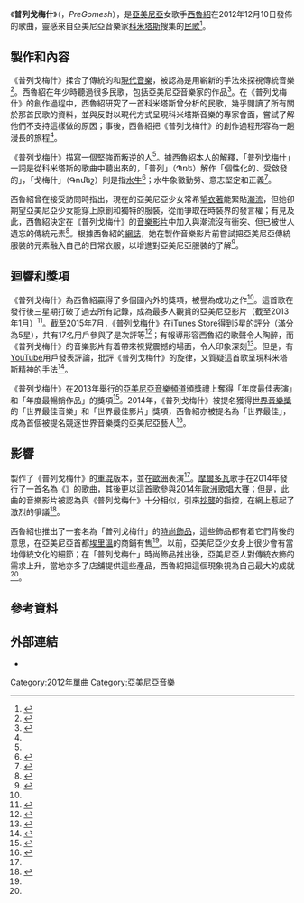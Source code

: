 {{Infobox song
| name     = 《普列戈梅什》<br />ՊռեԳոմեշ
| type     = single
| artist   = 西魯紹
| cover    = PreGomesh.jpg
| caption  = 《普列戈梅什》[[音樂影片|音樂影片]]的截圖
| writer   = {{link-en|阿韋特·巴爾謝格希揚|Avet Barseghyan}}
| released = {{Start date|2012|12|10}}
| language = [[亞美尼亞語|亞美尼亞語]]
| length   = {{Duration|m=4|s=9}}
}}
《'''普列戈梅什'''》（{{lang-hy|ՊռեԳոմեշ}}，''PreGomesh''），是[[亞美尼亞|亞美尼亞]]女歌手[[西魯紹|西魯紹]]在2012年12月10日發佈的歌曲，靈感來自亞美尼亞音樂家[[科米塔斯|科米塔斯]]搜集的[[民歌|民歌]]<ref>{{cite news|title=Sirusho presented her new song –"PreGomesh"|url=http://en.1in.am/6253.html|accessdate=2015-07-03|agency=1in.am|date=2012-12-10|archiveurl=https://web.archive.org/web/20150703072853/http://en.1in.am/6253.html|archivedate=2015-07-03|deadurl=no}}</ref>。

== 製作和內容 ==
《普列戈梅什》揉合了傳統的{{link-en|亞美尼亞音樂|Music of Armenia}}和[[現代音樂|現代音樂]]，被認為是用嶄新的手法來探視傳統音樂<ref name=success>{{cite news|author1=Anatoli Chernyaev|title=Armenia: Armenian Diva is Back|url=http://escxtra.com/2015/05/10/armenian-diva-is-back/|accessdate=2015-07-03|agency=escXtra.com|date=2015-05-10|archiveurl=https://web.archive.org/web/20150518112526/http://escxtra.com/2015/05/10/armenian-diva-is-back/|archivedate=2015-05-18|deadurl=no}}</ref>。西魯紹在年少時聽過很多民歌，包括亞美尼亞音樂家{{link-en|舍拉姆|Sheram}}的作品<ref name=singer>{{cite news|title=«Պռե Գոմեշը» բողոք է. ինչի՞ դեմ է բողոքում Սիրուշոն (լուսանկարներ)|url=http://168.am/2012/12/14/153219.html|accessdate=2015-07-03|agency=168.am|date=2012-12-14|archiveurl=https://web.archive.org/web/20150315075829/http://168.am/2012/12/14/153219.html|archivedate=2015-03-15|deadurl=yes}}</ref>。在《普列戈梅什》的創作過程中，西魯紹研究了一首科米塔斯曾分析的民歌，幾乎閱讀了所有關於那首民歌的資料，並與反對以現代方式呈現科米塔斯音樂的專家會面，嘗試了解他們不支持這樣做的原因；事後，西魯紹把《普列戈梅什》的創作過程形容為一趟漫長的旅程<ref name=singer/>。

《普列戈梅什》描寫一個堅強而叛逆的人<ref name=idea/>。據西魯紹本人的解釋，「普列戈梅什」一詞是從科米塔斯的歌曲中聽出來的，「普列」（Պռե）解作「個性化的、受啟發的」，「戈梅什」（Գոմեշ）則是指[[水牛|水牛]]<ref>{{cite news|title=Armenian celebrity Sirusho reveals her secrets - VIDEO|url=http://style.news.am/eng/news/2046/armenian-celebrity-sirusho-reveals-her-secrets---video.html|accessdate=2015-07-03|agency=News.am|archiveurl=https://web.archive.org/web/20130103101230/http://style.news.am/eng/news/2046/armenian-celebrity-sirusho-reveals-her-secrets---video.html|archivedate=2013-01-03|deadurl=no}}</ref>；水牛象徵勤勞、意志堅定和正義<ref>{{cite web|title=Sirusho again for Armenia?|url=http://www.eurovision.tv/page/news?id=sirusho_again_for_armenia|accessdate=2015-07-06|publisher=European Broadcasting Union|archiveurl=https://web.archive.org/web/20141020165346/http://www.eurovision.tv/page/news?id=sirusho_again_for_armenia|archivedate=2014-10-20|deadurl=no}}</ref>。

西魯紹曾在接受訪問時指出，現在的亞美尼亞少女常希望[[衣著|衣著]]能緊貼[[流行文化|潮流]]，但她卻期望亞美尼亞少女能穿上原創和獨特的服裝，從而爭取在時裝界的發言權；有見及此，西魯紹決定在《普列戈梅什》的[[音樂影片|音樂影片]]中加入與潮流沒有衝突、但已被世人遺忘的傳統{{link-en|亞美尼亞服裝|Armenian costumes}}元素<ref name=idea>{{cite news|title=Sirusho speaks about her image and appearance - INTERVIEW|url=http://style.news.am/eng/news/4611/sirusho-speaks-about-her-image-and-appearance--interview.html|accessdate=2015-07-03|agency=News.am|date=2013-04-29|archiveurl=https://web.archive.org/web/20150605160534/http://style.news.am/eng/news/4611/sirusho-speaks-about-her-image-and-appearance--interview.html|archivedate=2015-06-05|deadurl=no}}</ref>。根據西魯紹的[[網誌|網誌]]，她在製作音樂影片前嘗試把亞美尼亞傳統服裝的元素融入自己的日常衣服，以增進對亞美尼亞服裝的了解<ref>{{cite web|author1=Sirusho|title=During the preparation for the video I was...|url=http://sirusho.am/post/74158245515/during-the-preparation-for-the-video-i-was|accessdate=2015-07-03|archiveurl=https://web.archive.org/web/20150703101254/http://sirusho.am/post/74158245515/during-the-preparation-for-the-video-i-was|archivedate=2015-07-03|deadurl=no}}</ref>。

== 迴響和獎項 ==
《普列戈梅什》為西魯紹贏得了多個國內外的獎項，被譽為成功之作<ref name=success />。這首歌在發行後三星期打破了過去所有記錄，成為最多人觀賞的亞美尼亞影片（截至2013年1月）<ref name=remix>{{cite news|author1=Anatoli Chernyaev|title=Armenia: Sirusho's "PreGomesh" and her possible comeback|url=http://escxtra.com/2013/01/11/sirushos-pregomesh-and-her-possible-comeback/|accessdate=2015-07-03|agency=escXtra.com|date=2013-01-11|archiveurl=https://web.archive.org/web/20150703085229/http://escxtra.com/2013/01/11/sirushos-pregomesh-and-her-possible-comeback/|archivedate=2015-07-03|deadurl=yes}}</ref>。截至2015年7月，《普列戈梅什》在[[iTunes_Store|iTunes Store]]得到5星的評分（滿分為5星），共有17名用戶參與了是次評等<ref>{{cite web|title=PreGomesh - Single|url=https://itunes.apple.com/us/album/pregomesh-single/id586418018|website=iTunes Store|accessdate=2015-07-03|archive-date=2017-09-17|archive-url=https://web.archive.org/web/20170917033219/https://itunes.apple.com/us/album/pregomesh-single/id586418018|dead-url=no}}</ref>；有報導形容西魯紹的歌聲令人陶醉，而《普列戈梅什》的音樂影片有着帶來視覺震撼的場面，令人印象深刻<ref>{{cite news|author1=Anatoli Chernyaev|title=Armenia: Sirusho back with "PreGomesh"|url=http://escxtra.com/2012/12/16/sirusho-back-with-pregomesh/|accessdate=2015-07-03|agency=escXtra.com|date=2012-12-16|archiveurl=https://web.archive.org/web/20150423201229/http://escxtra.com/2012/12/16/sirusho-back-with-pregomesh/|archivedate=2015-04-23|deadurl=yes}}</ref>。但是，有[[YouTube|YouTube]]用戶發表評論，批評《普列戈梅什》的旋律，又質疑這首歌呈現科米塔斯精神的手法<ref>{{cite news|author1=Tigranuhi Taslakyan|title=«Կոմիտասը նման ոգով չի գրել ու երգել». Սիրուշոյի «ՊռեԳոմեշ» երգի մասին|url=http://www.aravot.am/2012/12/10/313539/|accessdate=2015-07-03|agency=Aravot|archiveurl=https://web.archive.org/web/20150703094415/http://www.aravot.am/2012/12/10/313539/|archivedate=2015-07-03|deadurl=no}}</ref>。

《普列戈梅什》在2013年舉行的[[亞美尼亞音樂頻道|亞美尼亞音樂頻道]]頒獎禮上奪得「年度最佳表演」和「年度最暢銷作品」的獎項<ref>{{cite news|title="Pregomesh" by Sirusho becomes "Best Performance of Year", "Hit of Year"|url=http://armenpress.am/eng/news/743765/|accessdate=2015-07-03|agency=Armenpress|date=2013-12-14|archiveurl=https://web.archive.org/web/20150703140934/http://armenpress.am/eng/news/743765/|archivedate=2015-07-03|deadurl=no}}</ref>。2014年，《普列戈梅什》被提名獲得[[世界音樂獎|世界音樂獎]]的「世界最佳音樂」和「世界最佳影片」獎項，西魯紹亦被提名為「世界最佳{{link-en|女性藝術工作者|Women artists|女藝人}}」，成為首個被提名競逐世界音樂獎的亞美尼亞藝人<ref>{{cite news|author1=Siranush Ghazanchyan|title=Sirusho nominated for World Music Awards 2014|url=http://www.armradio.am/en/2014/01/15/sirusho-nominated-for-world-music-awards-2014/|accessdate=2015-07-03|agency=Public Radio of Armenia|date=2014-01-15|archiveurl=https://web.archive.org/web/20150703142257/http://www.armradio.am/en/2014/01/15/sirusho-nominated-for-world-music-awards-2014/|archivedate=2015-07-03|deadurl=no}}</ref>。

== 影響 ==
{{link-en|唱片騎師納爾遜|DJ Nelson}}製作了《普列戈梅什》的[[重混|重混]]版本，並在[[歐洲|歐洲]]表演<ref name=remix />。[[摩爾多瓦|摩爾多瓦]]歌手{{link-en|克里斯蒂娜·斯卡拉特|Cristina Scarlat}}在2014年發行了一首名為《{{link-en|狂野本性|Wild Soul}}》的歌曲，其後更以這首歌參與[[2014年歐洲歌唱大賽|2014年歐洲歌唱大賽]]；但是，此曲的音樂影片被認為與《普列戈梅什》十分相似，引來[[抄襲|抄襲]]的指控，在網上惹起了激烈的爭議<ref>{{cite news|title=Eurovision's Moldova representative copies Armenia's Sirusho?|url=http://style.news.am/eng/news/11821/eurovisions-moldova-representative-copies-armenias-sirusho?.html|accessdate=2015-07-03|agency=News.am|date=2014-03-17|archiveurl=https://web.archive.org/web/20140321190402/http://style.news.am/eng/news/11821/eurovisions-moldova-representative-copies-armenias-sirusho?.html|archivedate=2014-03-21|deadurl=no}}</ref>。

西魯紹也推出了一套名為「普列戈梅什」的[[時尚飾品|時尚飾品]]，這些飾品都有着它們背後的意思，在亞美尼亞首都[[埃里溫|埃里溫]]的商鋪有售<ref name=idea/>。以前，亞美尼亞少女身上很少會有當地傳統文化的細節；在「普列戈梅什」時尚飾品推出後，亞美尼亞人對傳統衣飾的需求上升，當地亦多了店舖提供這些產品，西魯紹把這個現象視為自己最大的成就<ref name=idea/>。

== 參考資料 ==
{{reflist|2}}

== 外部連結 ==
* {{YouTube|wxxnY-QTUGU|<nowiki>Sirusho - PreGomesh | Սիրուշո - ՊռեԳոմեշ</nowiki>}}

[[Category:2012年單曲|Category:2012年單曲]]
[[Category:亞美尼亞音樂|Category:亞美尼亞音樂]]